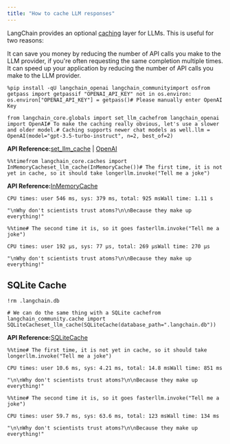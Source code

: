 ```yaml
---
title: "How to cache LLM responses"
---
```


LangChain provides an optional [caching](/src/oss/concepts/chat_models/#caching) layer for LLMs. This is useful for two reasons:

It can save you money by reducing the number of API calls you make to the LLM provider, if you're often requesting the same completion multiple times. It can speed up your application by reducing the number of API calls you make to the LLM provider.

```
%pip install -qU langchain_openai langchain_communityimport osfrom getpass import getpassif "OPENAI_API_KEY" not in os.environ:    os.environ["OPENAI_API_KEY"] = getpass()# Please manually enter OpenAI Key
```

```
from langchain_core.globals import set_llm_cachefrom langchain_openai import OpenAI# To make the caching really obvious, let's use a slower and older model.# Caching supports newer chat models as well.llm = OpenAI(model="gpt-3.5-turbo-instruct", n=2, best_of=2)
```

**API Reference:**[set\_llm\_cache](https://python.langchain.com/api_reference/core/globals/langchain_core.globals.set_llm_cache.html) | [OpenAI](https://python.langchain.com/api_reference/openai/llms/langchain_openai.llms.base.OpenAI.html)

```
%%timefrom langchain_core.caches import InMemoryCacheset_llm_cache(InMemoryCache())# The first time, it is not yet in cache, so it should take longerllm.invoke("Tell me a joke")
```

**API Reference:**[InMemoryCache](https://python.langchain.com/api_reference/core/caches/langchain_core.caches.InMemoryCache.html)

```
CPU times: user 546 ms, sys: 379 ms, total: 925 msWall time: 1.11 s
```

```
"\nWhy don't scientists trust atoms?\n\nBecause they make up everything!"
```

```
%%time# The second time it is, so it goes fasterllm.invoke("Tell me a joke")
```

```
CPU times: user 192 µs, sys: 77 µs, total: 269 µsWall time: 270 µs
```

```
"\nWhy don't scientists trust atoms?\n\nBecause they make up everything!"
```

## SQLite Cache

```
!rm .langchain.db
```

```
# We can do the same thing with a SQLite cachefrom langchain_community.cache import SQLiteCacheset_llm_cache(SQLiteCache(database_path=".langchain.db"))
```

**API Reference:**[SQLiteCache](https://python.langchain.com/api_reference/community/cache/langchain_community.cache.SQLiteCache.html)

```
%%time# The first time, it is not yet in cache, so it should take longerllm.invoke("Tell me a joke")
```

```
CPU times: user 10.6 ms, sys: 4.21 ms, total: 14.8 msWall time: 851 ms
```

```
"\n\nWhy don't scientists trust atoms?\n\nBecause they make up everything!"
```

```
%%time# The second time it is, so it goes fasterllm.invoke("Tell me a joke")
```

```
CPU times: user 59.7 ms, sys: 63.6 ms, total: 123 msWall time: 134 ms
```

```
"\n\nWhy don't scientists trust atoms?\n\nBecause they make up everything!"
```
